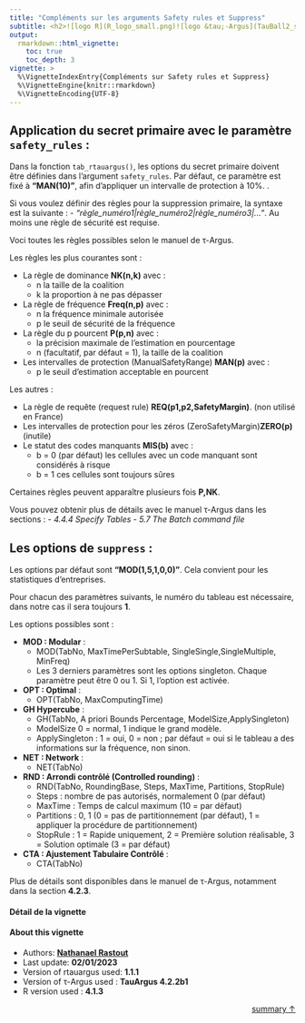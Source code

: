 ```yaml
---
title: "Compléments sur les arguments Safety rules et Suppress"
subtitle: <h2>![logo R](R_logo_small.png)![logo &tau;-Argus](TauBall2_small.png)<br/>Package {rtauargus}</h2>
output:
  rmarkdown::html_vignette:
    toc: true
    toc_depth: 3
vignette: >
  %\VignetteIndexEntry{Compléments sur Safety rules et Suppress}
  %\VignetteEngine{knitr::rmarkdown}
  %\VignetteEncoding{UTF-8}
---
```





## Application du secret primaire avec le paramètre `safety_rules` :

Dans la fonction `tab_rtauargus()`, les options du secret primaire doivent être définies dans l'argument `safety_rules`. Par défaut, ce paramètre est fixé à **"MAN(10) "**, afin d'appliquer un intervalle de protection à 10%. .

Si vous voulez définir des règles pour la suppression primaire, la syntaxe est la suivante :
- *"règle_numéro1|règle_numéro2|règle_numéro3|... "*.
Au moins une règle de sécurité est requise.

Voci toutes les règles possibles selon le manuel de &tau;-Argus.

Les règles les plus courantes sont :

- La règle de dominance **NK(n,k)** avec :
  - n la taille de la coalition
  - k la proportion à ne pas dépasser
- La règle de fréquence **Freq(n,p)** avec :
  - n la fréquence minimale autorisée
  - p le seuil de sécurité de la fréquence
- La règle du p pourcent **P(p,n)** avec :
  - la précision maximale de l'estimation en pourcentage
  - n (facultatif, par défaut = 1), la taille de la coalition
- Les intervalles de protection (ManualSafetyRange) **MAN(p)** avec :
  - p le seuil d'estimation acceptable en pourcent

Les autres :

- La règle de requête (request rule) **REQ(p1,p2,SafetyMargin)**. (non utilisé en France)
- Les intervalles de protection pour les zéros (ZeroSafetyMargin)**ZERO(p)** (inutile)
- Le statut des codes manquants **MIS(b)** avec :
  - b = 0 (par défaut) les cellules avec un code manquant sont considérés à risque
  - b = 1 ces cellules sont toujours sûres

Certaines règles peuvent apparaître plusieurs fois **P,NK**.

Vous pouvez obtenir plus de détails avec le manuel &tau;-Argus dans les sections :
- _4.4.4 Specify Tables_
- _5.7 The Batch command file_

## Les options de `suppress` :

Les options par défaut sont **"MOD(1,5,1,0,0) "**.
Cela convient pour les statistiques d'entreprises.

Pour chacun des paramètres suivants, le numéro du tableau est nécessaire, dans notre cas il sera toujours **1**.

Les options possibles sont :

- **MOD : Modular** :
  - MOD(TabNo, MaxTimePerSubtable, SingleSingle,SingleMultiple, MinFreq)
  - Les 3 derniers paramètres sont les options singleton.
  Chaque paramètre peut être 0 ou 1. Si 1, l'option est activée.

 - **OPT : Optimal** :
   - OPT(TabNo, MaxComputingTime)

- **GH Hypercube** :
  - GH(TabNo, A priori Bounds Percentage, ModelSize,ApplySingleton)
  - ModelSize 0 = normal, 1 indique le grand modèle.
  - ApplySingleton : 1 = oui, 0 = non ; par défaut = oui si le tableau a des informations sur la fréquence, non sinon.

- **NET : Network** :
   - NET(TabNo)

- **RND : Arrondi contrôlé (Controlled rounding)** :
  - RND(TabNo, RoundingBase, Steps, MaxTime, Partitions, StopRule)
  - Steps : nombre de pas autorisés, normalement 0 (par défaut)
   - MaxTime : Temps de calcul maximum (10 = par défaut)
   - Partitions : 0, 1 (0 = pas de partitionnement (par défaut), 1 = appliquer la procédure de partitionnement)
   - StopRule : 1 = Rapide uniquement, 2 = Première solution réalisable, 3 = Solution optimale (3 = par défaut)

- **CTA : Ajustement Tabulaire Contrôlé** :
  - CTA(TabNo)

Plus de détails sont disponibles dans le manuel de &tau;-Argus, notamment dans la section **4.2.3**.

#### Détail de la vignette

#### About this vignette

- Authors: **<a href="mailto:nathanael.rastout@insee.fr">Nathanael Rastout</a>**
- Last update: **02/01/2023**
- Version of rtauargus used: **1.1.1**
- Version of &tau;-Argus used : **TauArgus 4.2.2b1**
- R version used :  **4.1.3**

<p style="text-align: right">
  <a href="#TOC" title="Back to summary">summary &uarr;</a>
</p>

